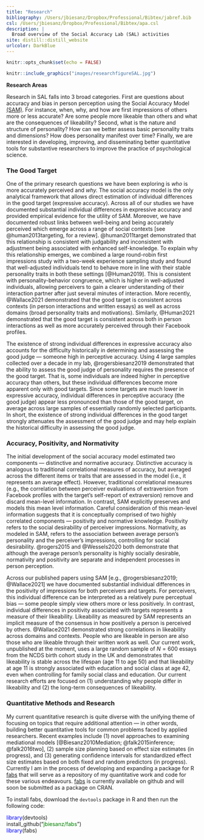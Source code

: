 ```yaml
---
title: "Research"
bibliography: /Users/jbiesanz/Dropbox/Professional/Bibtex/jabref.bib
csl: /Users/jbiesanz/Dropbox/Professional/Bibtex/apa.csl
description: |
  Broad overview of the Social Accuracy Lab (SAL) activities
site: distill::distill_website
urlcolor: DarkBlue
---
```


```r
knitr::opts_chunk$set(echo = FALSE)
```

:::float-image

```r
knitr::include_graphics("images/researchfigureSAL.jpg")
```

**Research Areas**

Research in SAL falls into 3 broad categories. First are questions about accuracy and bias in person perception using the Social Accuracy Model [(SAM)](https://socialaccuracy.com/social-accuracy-model.html). For instance, when, why, and how are first impressions of others more or less accurate? Are some people more likeable than others and what are the consequences of likeability? Second, what is the nature and structure of personality?  How can we better assess basic personality traits and dimensions? How does personality manifest over time? Finally, we are interested in developing, improving, and disseminating better quantitative tools for substantive researchers to improve the practice of psychological science.
:::



### The Good Target

One of the primary research questions we have been exploring is *who* is more accurately perceived and *why.* The social accuracy model is the only analytical framework that allows direct estimation of individual differences in the good target (expressive accuracy). Across all of our studies we have documented substantial individual differences in expressive accuracy and provided empirical evidence for the utility of SAM. Moreover, we have documented robust links between well-being and being accurately perceived which emerge across a range of social contexts [see @human2013targeting, for a review]. @human2011target demonstrated that this relationship is consistent with judgability and inconsistent with adjustment being associated with enhanced self-knowledge. To explain why this relationship emerges, we combined a large round-robin first impressions study with a two-week experience sampling study and found that well-adjusted individuals tend to behave more in line with their stable personality traits in both these settings [@Human2019]. This is consistent with personality-behavior congruence, which is higher in well-adjusted individuals, allowing perceivers to gain a clearer understanding of their interaction partner after just several minutes of interaction. More recently, @Wallace2021 demonstrated that the good target is consistent across contexts (in person interactions and written essays) as well as across domains (broad personality traits and motivations). Similarly, @Human2021 demonstrated that the good target is consistent across both in person interactions as well as more accurately perceived through their Facebook profiles.

The existence of strong individual differences in expressive accuracy also accounts for the difficulty historically in determining and assessing the good judge --- someone high in perceptive accuracy. Using 4 large samples collected over a decade in my lab, @rogersbiesanz2019 demonstrated that the ability to assess the good judge of personality requires the presence of the good target. That is, some individuals are indeed higher in perceptive accuracy than others, but these individual differences become more apparent only with good targets. Since some targets are much lower in expressive accuracy, individual differences in perceptive accuracy (the good judge) appear less pronounced than those of the good target, on average across large samples of essentially randomly selected participants. In short, the existence of strong individual differences in the good target strongly attenuates the assessment of the good judge and may help explain the historical difficulty in assessing the good judge.


### Accuracy, Positivity, and Normativity

The initial development of the social accuracy model estimated two components --- distinctive and normative accuracy. Distinctive accuracy is analogous to traditional correlational measures of accuracy, but averaged across the different items or traits that are assessed in the model (i.e., it represents an average effect). However, traditional correlational measures (e.g., the correlation between perceiver evaluations of extraversion from Facebook profiles with the target’s self-report of extraversion) remove and discard mean-level information. In contrast, SAM explicitly preserves and models this mean level information. Careful consideration of this mean-level information suggests that it is conceptually comprised of two highly correlated components --- positivity and normative knowledge. Positivity refers to the social desirability of perceiver impressions. Normativity, as modeled in SAM, refers to the association between average person’s personality and the perceiver’s impressions, controlling for social desirability.  @rogers2015 and @Wessels2020 both demonstrate that although the average person’s personality is highly socially desirable, normativity and positivity are separate and independent processes in person perception.

Across our published papers using SAM [e.g., @rogersbiesanz2019; @Wallace2021] we have documented substantial individual differences in the positivity of impressions for both perceivers and targets. For perceivers, this individual difference can be interpreted as a relatively pure perceptual bias --- some people simply view others more or less positively. In contrast, individual differences in positivity associated with targets represents a measure of their likeability. Likeability as measured by SAM represents an implicit measure of the consensus in how positively a person is perceived by others. @Wallace2021 demonstrated strong correlations in likeability across domains and contexts. People who are likeable in person are also those who are likeable through their written work as well. Our current work, unpublished at the moment, uses a large random sample of $N=600$ essays from the NCDS birth cohort study in the UK and demonstrates that likeability is stable across the lifespan (age 11 to age 50) and that likeability at age 11 is strongly associated with education and social class at age 42, even when controlling for family social class and education. Our current research efforts are focused on (1) understanding why people differ in likeability and (2) the long-term consequences of likeability.


### Quantitative Methods and Research

My current quantitative research is quite diverse with the unifying theme of focusing on topics that require additional attention --- in other words, building better quantitative tools for common problems faced by applied researchers. Recent examples include (1) novel approaches to examining mediational models [@Biesanz2010Mediation; @falk2015inference; @falk2016two], (2) sample size planning based on effect size estimates (in progress), and (3) generating confidence intervals for standardized effect size estimates based on both fixed and random predictors (in progress). Currently I am in the process of developing and expanding a package for R [fabs](https://github.com/jbiesanz/fabs) that will serve as a repository of my quantitative work and code for these various endeavours. [fabs](https://github.com/jbiesanz/fabs) is currently available on github and will soon be submitted as a package on CRAN.

<aside>
To install fabs, download the `devtools` package in R and then run the following code:

<span style="color: blue;">library</span>(devtools)\
install_github("<span style="color: green;">jbiesanz/fabs</span>")\
<span style="color: blue;">library</span>(fabs)
</aside>
